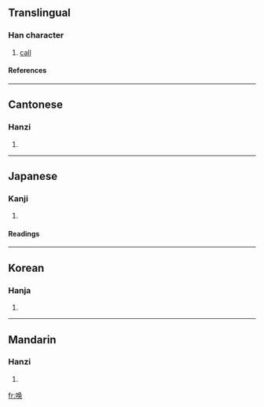 {{see|喚}}

==Translingual==
===Han character===
{{Han char|rn=30|rad=口|as=07|sn=10|four=|canj=口弓月大 (RNBK), X口弓月大 (XRNBK)}}
# [[call]]
====References====
{{Han ref|kx=0193.051|hdz=10632.080|uh=5524|ud=21796}}
----
==Cantonese==
===Hanzi===
{{yue-hanzi|jyut=|y=wun6}}
# {{defn|Cantonese}}
----
==Japanese==
===Kanji===
{{ja-kanji|grade=|rs=口07}}
# {{defn|Japanese}} 
====Readings====
{{ja-readings|on=[[かん]] (kan)|kun=[[よぶ]] (yobu)}}
----
==Korean==
===Hanja===
{{ko-hanja|hangeul=환|rv=hwan|mr=hwan}}
# {{defn|Korean}}
----
==Mandarin==
===Hanzi===
{{cmn-hanzi|tra=喚|pin=[[huàn]] (huan4)|wg=huan<sup>4</sup>}}
# {{defn|Mandarin}}

[[fr:唤]]